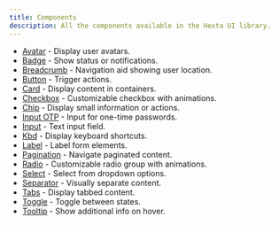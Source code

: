 ```yaml
---
title: Components
description: All the components available in the Hexta UI library.
---
```


- [Avatar](/docs/ui/avatar) - Display user avatars.
- [Badge](/docs/ui/badge) - Show status or notifications.
- [Breadcrumb](/docs/ui/breadcrumb) - Navigation aid showing user location.
- [Button](/docs/ui/button) - Trigger actions.
- [Card](/docs/ui/card) - Display content in containers.
- [Checkbox](/docs/ui/checkbox) - Customizable checkbox with animations.
- [Chip](/docs/ui/chip) - Display small information or actions.
- [Input OTP](/docs/ui/input-otp) - Input for one-time passwords.
- [Input](/docs/ui/input) - Text input field.
- [Kbd](/docs/ui/kbd) - Display keyboard shortcuts.
- [Label](/docs/ui/label) - Label form elements.
- [Pagination](/docs/ui/pagination) - Navigate paginated content.
- [Radio](/docs/ui/radio) - Customizable radio group with animations.
- [Select](/docs/ui/select) - Select from dropdown options.
- [Separator](/docs/ui/separator) - Visually separate content.
- [Tabs](/docs/ui/tabs) - Display tabbed content.
- [Toggle](/docs/ui/toggle) - Toggle between states.
- [Tooltip](/docs/ui/tooltip) - Show additional info on hover.
